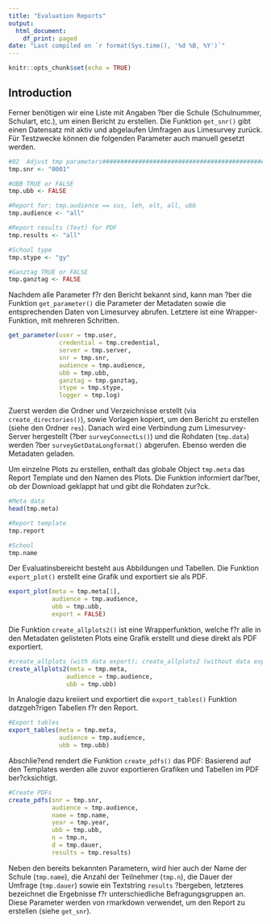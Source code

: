 ```yaml
---
title: "Evaluation Reports"
output:
  html_document:
    df_print: paged
date: "Last compiled on `r format(Sys.time(), '%d %B, %Y')`"
---
```


```r
knitr::opts_chunk$set(echo = TRUE)

```

## Introduction


Ferner benötigen wir eine Liste mit Angaben ?ber die Schule (Schulnummer, Schulart, etc.), um einen Bericht zu erstellen. Die Funktion `get_snr()` gibt einen Datensatz mit aktiv und abgelaufen Umfragen aus Limesurvey zurück. Für Testzwecke können die folgenden Parameter auch manuell gesetzt werden.


```r
#02  Adjust tmp parameters######################################################
tmp.snr <- "0001"

#UBB TRUE or FALSE
tmp.ubb <- FALSE

#Report for: tmp.audience == sus, leh, elt, all, ubb
tmp.audience <- "all"

#Report results (Text) for PDF
tmp.results <- "all"

#School type
tmp.stype <- "gy"

#Ganztag TRUE or FALSE
tmp.ganztag <- FALSE
```


Nachdem alle Parameter f?r den Bericht bekannt sind, kann man ?ber die Funktion `get_parameter()` die Parameter der Metadaten sowie die entsprechenden Daten von Limesurvey abrufen. Letztere ist eine Wrapper-Funktion, mit mehreren Schritten. 

```r
get_parameter(user = tmp.user,
              credential = tmp.credential,
              server = tmp.server,
              snr = tmp.snr,
              audience = tmp.audience,
              ubb = tmp.ubb,
              ganztag = tmp.ganztag,
              stype = tmp.stype,
              logger = tmp.log)
```




Zuerst werden die Ordner und Verzeichnisse erstellt (via `create_directories()`), sowie Vorlagen kopiert, um den Bericht zu erstellen (siehe den Ordner `res`). Danach wird eine Verbindung zum Limesurvey-Server hergestellt (?ber `surveyConnectLs()`) und die Rohdaten (`tmp.data`) werden ?ber `surveyGetDataLongformat()` abgerufen. Ebenso werden die Metadaten geladen. 

Um einzelne Plots zu erstellen, enthalt das globale Object `tmp.meta` das Report Template und den Namen des Plots. Die Funktion informiert dar?ber, ob der Download geklappt hat und gibt die Rohdaten zur?ck.

```r
#Meta data
head(tmp.meta)

#Report template
tmp.report

#School
tmp.name

```

Der Evaluatinsbereicht besteht aus Abbildungen und Tabellen. Die Funktion `export_plot()` erstellt eine Grafik und exportiert sie als PDF. 


```r
export_plot(meta = tmp.meta[1],
            audience = tmp.audience,
            ubb = tmp.ubb,
            export = FALSE)
```



Die Funktion `create_allplots2()` ist eine Wrapperfunktion, welche f?r alle in den Metadaten gelisteten Plots eine Grafik erstellt und diese direkt als PDF exportiert.

```r
#create_allplots (with data export); create_allplots2 (without data export)
create_allplots2(meta = tmp.meta,
                audience = tmp.audience,
                ubb = tmp.ubb)

```



In Analogie dazu kreiiert und exportiert die `export_tables()` Funktion datzgeh?rigen Tabellen f?r den Report.  

```r
#Export tables
export_tables(meta = tmp.meta, 
              audience = tmp.audience, 
              ubb = tmp.ubb)
```


Abschlie?end rendert die Funktion `create_pdfs()` das PDF: Basierend auf den Templates werden alle zuvor exportieren Grafiken und Tabellen im PDF ber?cksichtigt.

```r
#Create PDFs
create_pdfs(snr = tmp.snr,
            audience = tmp.audience,
            name = tmp.name,
            year = tmp.year,
            ubb = tmp.ubb,
            n = tmp.n,
            d = tmp.dauer,
            results = tmp.results)
```

Neben den bereits bekannten Parametern, wird hier auch der Name der Schule (`tmp.name`), die Anzahl der Teilnehmer (`tmp.n`), die Dauer der Umfrage (`tmp.dauer`) sowie ein Textstring `results` ?bergeben, letzteres bezeichnet die Ergebnisse f?r unterschiedliche Befragungsgruppen an. Diese Parameter werden von rmarkdown verwendet, um den Report zu erstellen (siehe `get_snr`). 











